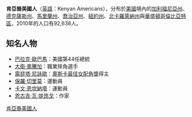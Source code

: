 {{Copy edit|time=2021-01-28T13:06:28+00:00}}
{{Unreferenced|time=2021-01-28T13:06:28+00:00}}
'''肯亞裔美國人'''（[[英語|英語]]：Kenyan Americans），分布於[[美國|美國]]境內的[[加利福尼亞州|加利福尼亞州]]、[[德克薩斯州|德克薩斯州]]、[[馬里蘭州|馬里蘭州]]、[[喬治亞州|喬治亞州]]、[[紐約州|紐約州]]、[[北卡羅萊納州|北卡羅萊納州]]與[[華盛頓哥倫比亞特區|華盛頓哥倫比亞特區]]，2010年的人口有92,638人。

==知名人物==
*[[巴拉克·歐巴馬|巴拉克·歐巴馬]]：美國第44任總統
*[[大衛·奧騰加|大衛·奧騰加]]：職業摔角選手
*[[露琵塔·尼詠歐|露琵塔·尼詠歐]]：[[奧斯卡最佳女配角獎|奧斯卡最佳女配角獎]]得主
*[[保羅·切里莫|保羅·切里莫]]：運動員
*[[卡文·恩坎納塔|卡文·恩坎納塔]]：運動員
*[[恩古吉·瓦·提昂戈|恩古吉·瓦·提昂戈]]：作家

[[Category:肯亞裔美國人|]]